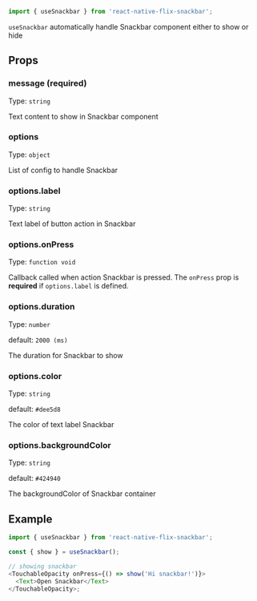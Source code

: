 ```js
import { useSnackbar } from 'react-native-flix-snackbar';
```

`useSnackbar` automatically handle Snackbar component either to show or hide

## Props

### **message (required)**

Type: `string`

Text content to show in Snackbar component

### **options**

Type: `object`

List of config to handle Snackbar

### **options.label**

Type: `string`

Text label of button action in Snackbar

### **options.onPress**

Type: `function void`

Callback called when action Snackbar is pressed. The `onPress` prop is **required** if `options.label` is defined.

### **options.duration**

Type: `number`

default: `2000 (ms)`

The duration for Snackbar to show

### **options.color**

Type: `string`

default: `#dee5d8`

The color of text label Snackbar

### **options.backgroundColor**

Type: `string`

default: `#424940`

The backgroundColor of Snackbar container

## Example

```js
import { useSnackbar } from 'react-native-flix-snackbar';

const { show } = useSnackbar();

// showing snackbar
<TouchableOpacity onPress={() => show('Hi snackbar!')}>
  <Text>Open Snackbar</Text>
</TouchableOpacity>;
```
